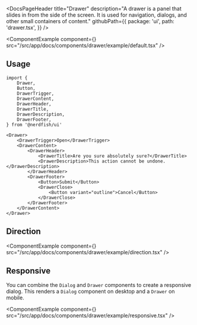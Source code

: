 <DocsPageHeader
	title="Drawer"
	description="A drawer is a panel that slides in from the side of the screen. It is used for navigation, dialogs, and other small containers of content."
	githubPath={{
		package: 'ui',
		path: 'drawer.tsx',
	}}
/>

<ComponentExample
	component={<DrawerExample />}
	src="/src/app/docs/components/drawer/example/default.tsx"
/>

## Usage

```tsx
import {
	Drawer,
	Button,
	DrawerTrigger,
	DrawerContent,
	DrawerHeader,
	DrawerTitle,
	DrawerDescription,
	DrawerFooter,
} from '@nerdfish/ui'
```

```tsx
<Drawer>
	<DrawerTrigger>Open</DrawerTrigger>
	<DrawerContent>
		<DrawerHeader>
			<DrawerTitle>Are you sure absolutely sure?</DrawerTitle>
			<DrawerDescription>This action cannot be undone.</DrawerDescription>
		</DrawerHeader>
		<DrawerFooter>
			<Button>Submit</Button>
			<DrawerClose>
				<Button variant="outline">Cancel</Button>
			</DrawerClose>
		</DrawerFooter>
	</DrawerContent>
</Drawer>
```

## Direction

<ComponentExample
	component={<DrawerDirectionExample />}
	src="/src/app/docs/components/drawer/example/direction.tsx"
/>

## Responsive

You can combine the `Dialog` and `Drawer` components to create a responsive
dialog. This renders a `Dialog` component on desktop and a `Drawer` on mobile.

<ComponentExample
	component={<DrawerResponsiveExample />}
	src="/src/app/docs/components/drawer/example/responsive.tsx"
/>
